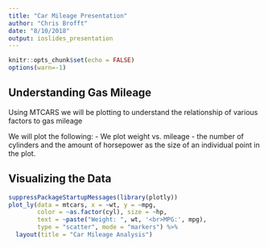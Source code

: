 ```yaml
---
title: "Car Mileage Presentation"
author: "Chris Brofft"
date: "8/10/2018"
output: ioslides_presentation
---
```


```r
knitr::opts_chunk$set(echo = FALSE)
options(warn=-1)
```

## Understanding Gas Mileage

Using MTCARS we will be plotting to understand the relationship
of various factors to gas mileage

We will plot the following:
- We plot weight vs. mileage
-  the number of cylinders and the amount of horsepower as the size of an individual point in the plot.

## Visualizing the Data

```r
suppressPackageStartupMessages(library(plotly))
plot_ly(data = mtcars, x = ~wt, y = ~mpg, 
        color = ~as.factor(cyl), size = ~hp,
        text = ~paste("Weight: ", wt, '<br>MPG:', mpg),
        type = "scatter", mode = "markers") %>%
  layout(title = "Car Mileage Analysis")
```
